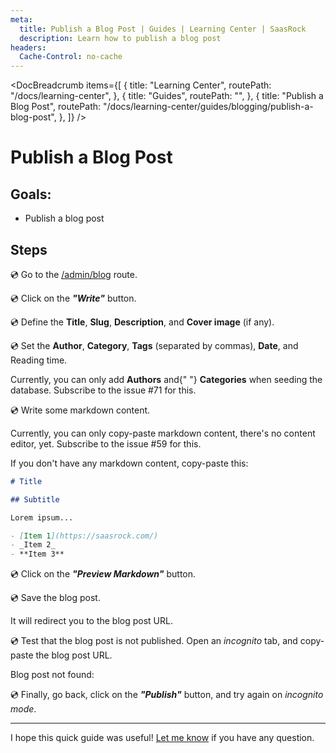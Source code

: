 ```yaml
---
meta:
  title: Publish a Blog Post | Guides | Learning Center | SaasRock
  description: Learn how to publish a blog post
headers:
  Cache-Control: no-cache
---
```



<DocBreadcrumb
  items={[
    {
      title: "Learning Center",
      routePath: "/docs/learning-center",
    },
    {
      title: "Guides",
      routePath: "",
    },
    {
      title: "Publish a Blog Post",
      routePath:
        "/docs/learning-center/guides/blogging/publish-a-blog-post",
    },
  ]}
/>

# Publish a Blog Post

## Goals:

- Publish a blog post

## Steps

💿 Go to the [/admin/blog](/admin/blog) route.

💿 Click on the _**"Write"**_ button.

💿 Define the **Title**, **Slug**, **Description**, and **Cover image** (if any).

<DocTutorialImage
  alt="Write"
  src="https://yahooder.sirv.com/saasrock/guides/blogging/publish-a-blog-post/write.png"
/>

💿 Set the **Author**, **Category**, **Tags** (separated by commas), **Date**, and Reading time.

<WarningBanner title="WARNING">
  Currently, you can only add <b>Authors</b> and{" "}
  <b>Categories</b> when seeding the database. Subscribe to
  the issue #71 for this.
</WarningBanner>

<DocTutorialImage
  alt="Set Blog Post Details"
  src="https://yahooder.sirv.com/saasrock/guides/blogging/publish-a-blog-post/details.png"
/>

💿 Write some markdown content.

<WarningBanner title="WARNING">
  Currently, you can only copy-paste markdown content,
  there's no content editor, yet. Subscribe to the issue #59
  for this.
</WarningBanner>

If you don't have any markdown content, copy-paste this:

```md
# Title

## Subtitle

Lorem ipsum...

- [Item 1](https://saasrock.com/)
- _Item 2_
- **Item 3**
```

💿 Click on the _**"Preview Markdown"**_ button.

<DocTutorialImage
  alt="Markdown Content"
  src="https://yahooder.sirv.com/saasrock/guides/blogging/publish-a-blog-post/markdown.png"
/>

💿 Save the blog post.

It will redirect you to the blog post URL.

<DocTutorialImage
  alt="Blog Post"
  src="https://yahooder.sirv.com/saasrock/guides/blogging/publish-a-blog-post/post.png"
/>

💿 Test that the blog post is not published. Open an _incognito_ tab, and copy-paste the blog post URL.

Blog post not found:

<DocTutorialImage
  alt="Blog Post Not Found"
  src="https://yahooder.sirv.com/saasrock/guides/blogging/publish-a-blog-post/not-found.png"
/>

💿 Finally, go back, click on the _**"Publish"**_ button, and try again on _incognito mode_.

<DocTutorialImage
  alt="Published Blog Post"
  src="https://yahooder.sirv.com/saasrock/guides/blogging/publish-a-blog-post/published-post.png"
/>

---

I hope this quick guide was useful! [Let me know](/docs/community) if you have any question.
